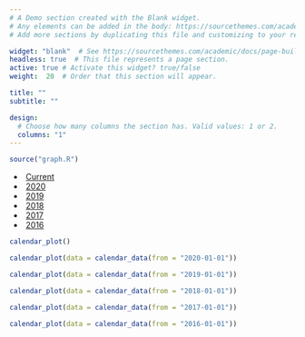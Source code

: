 ```yaml
---
# A Demo section created with the Blank widget.
# Any elements can be added in the body: https://sourcethemes.com/academic/docs/writing-markdown-latex/
# Add more sections by duplicating this file and customizing to your requirements.

widget: "blank"  # See https://sourcethemes.com/academic/docs/page-builder/
headless: true  # This file represents a page section.
active: true # Activate this widget? true/false
weight:  20  # Order that this section will appear.

title: ""
subtitle: ""

design:
  # Choose how many columns the section has. Valid values: 1 or 2.
  columns: "1"
---
```


```r
source("graph.R")
```

<style>
ul.nav > li {
  padding-left: 5px;
}
</style>

<ul class="nav nav-tabs">
  <li class="active"><a data-toggle="tab" href="#current">Current</a></li>
  <li><a data-toggle="tab" href="#year-2020">2020</a></li>
  <li><a data-toggle="tab" href="#year-2019">2019</a></li>
  <li><a data-toggle="tab" href="#year-2018">2018</a></li>
  <li><a data-toggle="tab" href="#year-2017">2017</a></li>
  <li><a data-toggle="tab" href="#year-2016">2016</a></li>
</ul>

<div class="tab-content">
  <div id="current" class="tab-pane fade active show">
```r
calendar_plot()
```
  </div>
  <div id="year-2020" class="tab-pane fade">
```r
calendar_plot(data = calendar_data(from = "2020-01-01"))
```
  </div>
  <div id="year-2019" class="tab-pane fade">
```r
calendar_plot(data = calendar_data(from = "2019-01-01"))
```
  </div>
  <div id="year-2018" class="tab-pane fade">
```r
calendar_plot(data = calendar_data(from = "2018-01-01"))
```
  </div>
  <div id="year-2017" class="tab-pane fade">
```r
calendar_plot(data = calendar_data(from = "2017-01-01"))
```
  </div>
  <div id="year-2016" class="tab-pane fade">
```r
calendar_plot(data = calendar_data(from = "2016-01-01"))
```
  </div>
</div>
